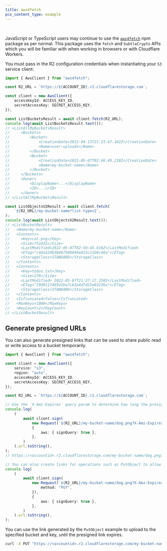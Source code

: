 ```yaml
---
title: aws4fetch
pcx_content_type: example
---
```



<Render file="keys" />
<br />

JavaScript or TypeScript users may continue to use the [`aws4fetch`](https://www.npmjs.com/package/aws4fetch) npm package as per normal. This package uses the `fetch` and `SubtleCrypto` APIs which you will be familiar with when working in browsers or with Cloudflare Workers.

You must pass in the R2 configuration credentials when instantiating your `S3` service client:

```ts
import { AwsClient } from "aws4fetch";

const R2_URL = `https://${ACCOUNT_ID}.r2.cloudflarestorage.com`;

const client = new AwsClient({
	accessKeyId: ACCESS_KEY_ID,
	secretAccessKey: SECRET_ACCESS_KEY,
});

const ListBucketsResult = await client.fetch(R2_URL);
console.log(await ListBucketsResult.text());
// <ListAllMyBucketsResult>
//     <Buckets>
//         <Bucket>
//             <CreationDate>2022-04-13T21:23:47.102Z</CreationDate>
//             <Name>user-uploads</Name>
//         </Bucket>
//         <Bucket>
//             <CreationDate>2022-05-07T02:46:49.218Z</CreationDate>
//             <Name>my-bucket-name</Name>
//         </Bucket>
//     </Buckets>
//     <Owner>
//         <DisplayName>...</DisplayName>
//         <ID>...</ID>
//     </Owner>
// </ListAllMyBucketsResult>

const ListObjectsV2Result = await client.fetch(
	`${R2_URL}/my-bucket-name?list-type=2`,
);
console.log(await ListObjectsV2Result.text());
// <ListBucketResult>
//   <Name>my-bucket-name</Name>
//   <Contents>
//     <Key>cat.png</Key>
//     <Size>751832</Size>
//     <LastModified>2022-05-07T02:50:45.616Z</LastModified>
//     <ETag>"c4da329b38467509049e615c11b0c48a"</ETag>
//     <StorageClass>STANDARD</StorageClass>
//   </Contents>
//   <Contents>
//     <Key>todos.txt</Key>
//     <Size>278</Size>
//     <LastModified> 2022-05-07T21:37:17.150Z</LastModified>
//     <ETag>"29d911f495d1ba7cb3a4d7d15e63236a"</ETag>
//     <StorageClass>STANDARD</StorageClass>
//   </Contents>
//   <IsTruncated>false</IsTruncated>
//   <MaxKeys>1000</MaxKeys>
//   <KeyCount>2</KeyCount>
// </ListBucketResult>
```

## Generate presigned URLs

You can also generate presigned links that can be used to share public read or write access to a bucket temporarily.

```ts
import { AwsClient } from "aws4fetch";

const client = new AwsClient({
	service: "s3",
	region: "auto",
	accessKeyId: ACCESS_KEY_ID,
	secretAccessKey: SECRET_ACCESS_KEY,
});

const R2_URL = `https://${ACCOUNT_ID}.r2.cloudflarestorage.com`;

// Use the `X-Amz-Expires` query param to determine how long the presigned link is valid.
console.log(
	(
		await client.sign(
			new Request(`${R2_URL}/my-bucket-name/dog.png?X-Amz-Expires=${3600}`),
			{
				aws: { signQuery: true },
			},
		)
	).url.toString(),
);
// https://<accountid>.r2.cloudflarestorage.com/my-bucket-name/dog.png?X-Amz-Expires=3600&X-Amz-Date=<timestamp>&X-Amz-Algorithm=AWS4-HMAC-SHA256&X-Amz-Credential=<credential>&X-Amz-SignedHeaders=host&X-Amz-Signature=<signature>

// You can also create links for operations such as PutObject to allow temporary write access to a specific key.
console.log(
	(
		await client.sign(
			new Request(`${R2_URL}/my-bucket-name/dog.png?X-Amz-Expires=${3600}`, {
				method: "PUT",
			}),
			{
				aws: { signQuery: true },
			},
		)
	).url.toString(),
);
```

You can use the link generated by the `PutObject` example to upload to the specified bucket and key, until the presigned link expires.

```sh
curl -X PUT "https://<accountid>.r2.cloudflarestorage.com/my-bucket-name/dog.png?X-Amz-Expires=3600&X-Amz-Date=<timestamp>&X-Amz-Algorithm=AWS4-HMAC-SHA256&X-Amz-Credential=<credential>&X-Amz-SignedHeaders=host&X-Amz-Signature=<signature>" -F "data=@dog.png"
```
